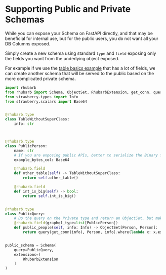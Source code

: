 # Supporting Public and Private Schemas

While you can expose your Schema on FastAPI directly, and that may be beneficial for internal use, but for the public users, you do not want all your DB Columns exposed.

Simply create a new schema using standard `type` and `field` exposing only the fields you want from the underlying object exposed.

For example if we use the [table basics example](/tables/table_basics/) that has a lot of fields, we can create another schema that will be served to the public based on the more complicated private schema.

```python
import rhubarb
from rhubarb import Schema, ObjectSet, RhubarbExtension, get_conn, query
from strawberry.types import Info
from strawberry.scalars import Base64


@rhubarb.type
class TableWithoutSuperClass:
    info: str



@rhubarb.type
class PublicPerson:
    name: str
    # If you are exposing public APIs, better to serialize the Binary fields as Base64
    example_bytes_col: Base64

    @rhubarb.field
    def other_table(self) -> TableWithoutSuperClass:
        return self.other_table()

    @rhubarb.field
    def int_is_big(self) -> bool:
        return self.int_is_big()


@rhubarb.type
class PublicQuery:
    # Do the query on the Private type and return an ObjectSet, but make the GQL type a Public type instead.
    @rhubarb.field(graphql_type=list[PublicPerson])
    def public_people(self, info: Info) -> ObjectSet[Person, Person]:
        return query(get_conn(info), Person, info).where(lambda x: x.example_int_col > 10)


public_schema = Schema(
    query=PublicQuery,
    extensions=[
        RhubarbExtension
    ]
)
```
